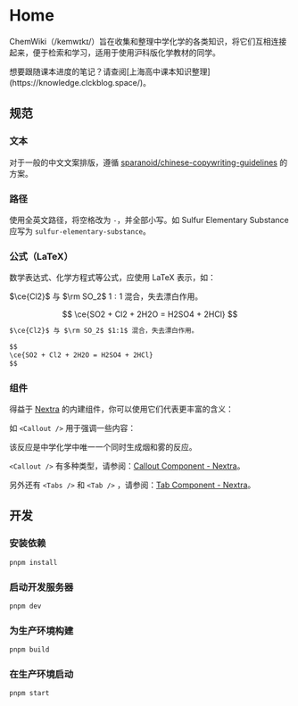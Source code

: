 
# Home

ChemWiki（/kemwɪkɪ/）旨在收集和整理中学化学的各类知识，将它们互相连接起来，便于检索和学习，适用于使用沪科版化学教材的同学。

<Callout emoji="👀">
  想要跟随课本进度的笔记？请查阅[上海高中课本知识整理](https://knowledge.clckblog.space/)。
</Callout>

## 规范

### 文本

对于一般的中文文案排版，遵循 [sparanoid/chinese-copywriting-guidelines](https://github.com/sparanoid/chinese-copywriting-guidelines) 的方案。

### 路径

使用全英文路径，将空格改为 `-`，并全部小写。如 Sulfur Elementary Substance 应写为 `sulfur-elementary-substance`。

### 公式（LaTeX）

数学表达式、化学方程式等公式，应使用 LaTeX 表示，如：

$\ce{Cl2}$ 与 $\rm SO_2$ $1:1$ 混合，失去漂白作用。

$$
\ce{SO2 + Cl2 + 2H2O = H2SO4 + 2HCl}
$$

```md
$\ce{Cl2}$ 与 $\rm SO_2$ $1:1$ 混合，失去漂白作用。

$$
\ce{SO2 + Cl2 + 2H2O = H2SO4 + 2HCl}
$$
```

### 组件

得益于 [Nextra](https://nextra.site/) 的内建组件，你可以使用它们代表更丰富的含义：

如 `<Callout />` 用于强调一些内容：

<Callout type="warning">
  该反应是中学化学中唯一一个同时生成烟和雾的反应。
</Callout>

`<Callout />` 有多种类型，请参阅：[Callout Component - Nextra](https://nextra.site/docs/docs-theme/built-ins/callout)。

另外还有 `<Tabs />` 和 `<Tab />` ，请参阅：[Tab Component - Nextra](https://nextra.site/docs/docs-theme/built-ins/tabs)。

## 开发

### 安装依赖

```sh
pnpm install
```

### 启动开发服务器

```sh
pnpm dev
```

### 为生产环境构建

```sh
pnpm build
```

### 在生产环境启动

```sh
pnpm start
```
